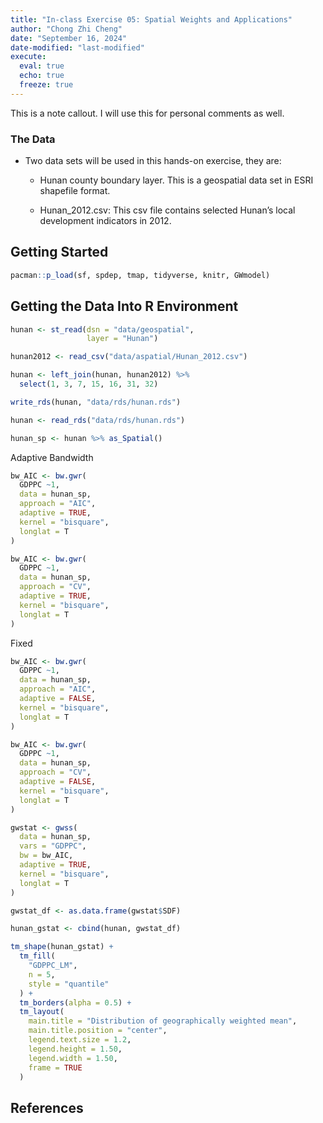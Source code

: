 ```yaml
---
title: "In-class Exercise 05: Spatial Weights and Applications"
author: "Chong Zhi Cheng"
date: "September 16, 2024"
date-modified: "last-modified"
execute:
  eval: true
  echo: true
  freeze: true
---
```


::: callout-note
This is a note callout. I will use this for personal comments as well.
:::

### **The Data**

-   Two data sets will be used in this hands-on exercise, they are:

    -   Hunan county boundary layer. This is a geospatial data set in ESRI shapefile format.

    -   Hunan_2012.csv: This csv file contains selected Hunan’s local development indicators in 2012.

## **Getting Started**

```r
pacman::p_load(sf, spdep, tmap, tidyverse, knitr, GWmodel)
```

## **Getting the Data Into R Environment**

```r
hunan <- st_read(dsn = "data/geospatial", 
                 layer = "Hunan")
```

```r
hunan2012 <- read_csv("data/aspatial/Hunan_2012.csv")
```

```r
hunan <- left_join(hunan, hunan2012) %>% 
  select(1, 3, 7, 15, 16, 31, 32)
```

```r
write_rds(hunan, "data/rds/hunan.rds")
```

```r
hunan <- read_rds("data/rds/hunan.rds")
```

```r
hunan_sp <- hunan %>% as_Spatial()
```

Adaptive Bandwidth

```r
bw_AIC <- bw.gwr(
  GDPPC ~1,
  data = hunan_sp,
  approach = "AIC",
  adaptive = TRUE,
  kernel = "bisquare",
  longlat = T
)
```

```r
bw_AIC <- bw.gwr(
  GDPPC ~1,
  data = hunan_sp,
  approach = "CV",
  adaptive = TRUE,
  kernel = "bisquare",
  longlat = T
)
```

Fixed

```r
bw_AIC <- bw.gwr(
  GDPPC ~1,
  data = hunan_sp,
  approach = "AIC",
  adaptive = FALSE,
  kernel = "bisquare",
  longlat = T
)
```

```r
bw_AIC <- bw.gwr(
  GDPPC ~1,
  data = hunan_sp,
  approach = "CV",
  adaptive = FALSE,
  kernel = "bisquare",
  longlat = T
)
```

```r
gwstat <- gwss(
  data = hunan_sp,
  vars = "GDPPC",
  bw = bw_AIC,
  adaptive = TRUE,
  kernel = "bisquare",
  longlat = T
)
```

```r
gwstat_df <- as.data.frame(gwstat$SDF)
```

```r
hunan_gstat <- cbind(hunan, gwstat_df)
```

```r
tm_shape(hunan_gstat) +
  tm_fill(
    "GDPPC_LM",
    n = 5,
    style = "quantile"
  ) +
  tm_borders(alpha = 0.5) +
  tm_layout(
    main.title = "Distribution of geographically weighted mean",
    main.title.position = "center",
    legend.text.size = 1.2,
    legend.height = 1.50,
    legend.width = 1.50,
    frame = TRUE
  )
```

## **References**
